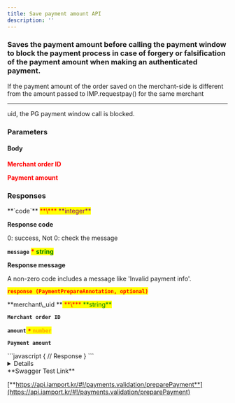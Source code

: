 ```yaml
---
title: Save payment amount API
description: ''
---
```




### Saves the payment amount before calling the payment window to block the payment process in case of forgery or falsification of the payment amount when making an authenticated payment.

<Swagger method="post" path="/payments/prepare" baseUrl="https://api.iamport.kr" summary="Saves the payment amount before calling the payment window.">
<SwaggerDescription>
If the payment amount of the order saved on the merchant-side is different from the amount passed to IMP.requestpay() for the same merchant

___

uid, the PG payment window call is blocked.

</SwaggerDescription>

### Parameters

#### Body

<SwaggerParameter name="merchant_uid" type="String" required="true">
<mark style="color:red;">

**Merchant order ID**

</mark>

</SwaggerParameter>
<SwaggerParameter name="amount" type="double" required="true">
<mark style="color:red;">

**Payment amount**

</mark>

 

</SwaggerParameter>


### Responses

<SwaggerResponse status="200: OK" description="Success">
<Tabs>
<Tab title="PaymentPrepareResponse">
**`code`** <mark style="color:red;"> **\*** </mark> <mark style="color:purple;"> **integer** </mark>

**Response code**

0: success, Not 0: check the message



**`message`** <mark style="color:red;"> **\*** </mark> <mark style="color:green;"> **string** </mark>

**Response message**

A non-zero code includes a message like 'Invalid payment info'.



<mark style="color:red;">**`response (PaymentPrepareAnnotation, optional)`**</mark>

</Tab>
</Tabs>

<Tabs>
<Tab title="PaymentPrepareAnnotation">
**merchant\_uid **<mark style="color:red;"> **\*** </mark> <mark style="color:green;"> **string** </mark>

**`Merchant order ID`**



**`amount`**<mark style="color:red;"> **`*`** </mark><mark style="color:orange;"> **`number`** </mark>

**`Payment amount`**

</Tab>
</Tabs>

</SwaggerResponse>

<SwaggerResponse status="401: Unauthorized" description="Missing or invalid access token">
```javascript
{
    // Response
}
```

</SwaggerResponse>

</Swagger>

<Details>
<p slot="summary">Response Model Schema</p>

```json
{
  "code": 0,
  "message": "string",
  "response": {
    "merchant_uid": "string",
    "amount": 0
  }
}
```

</Details>

<Hint style="success">
**Swagger Test Link**

[**https://api.iamport.kr/#!/payments.validation/preparePayment**](https://api.iamport.kr/#!/payments.validation/preparePayment)

</Hint>
